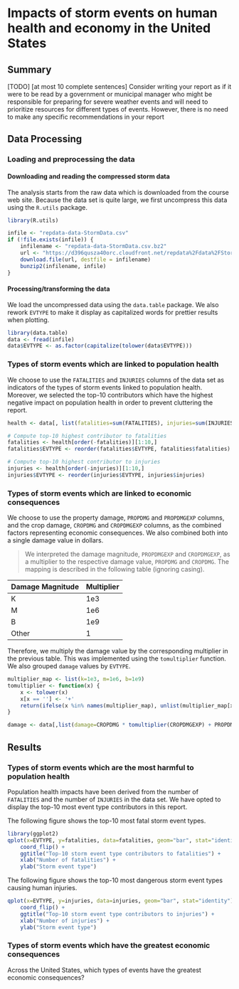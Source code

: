# Impacts of storm events on human health and economy in the United States

## Summary
[TODO]
[at most 10 complete sentences]
Consider writing your report as if it were to be read by a government or municipal manager who might be responsible for preparing for severe weather events and will need to prioritize resources for different types of events. However, there is no need to make any specific recommendations in your report


## Data Processing

### Loading and preprocessing the data

#### Downloading and reading the compressed storm data
The analysis starts from the raw data which is downloaded from the course web site. Because the data set is quite large, we first uncompress this data using the `R.utils` package.

```r
library(R.utils)

infile <- "repdata-data-StormData.csv"
if (!file.exists(infile)) {
    infilename <- "repdata-data-StormData.csv.bz2"
    url <- "https://d396qusza40orc.cloudfront.net/repdata%2Fdata%2FStormData.csv.bz2"
    download.file(url, destfile = infilename)
    bunzip2(infilename, infile)
}
```

#### Processing/transforming the data
We load the uncompressed data using the `data.table` package. We also rework `EVTYPE` to make it display as capitalized words for prettier results when plotting.

```r
library(data.table)
data <- fread(infile)
data$EVTYPE <- as.factor(capitalize(tolower(data$EVTYPE)))
```

### Types of storm events which are linked to population health
We choose to use the `FATALITIES` and `INJURIES` columns of the data set as indicators of the types of storm events linked to population health. Moreover, we selected the top-10 contributors which have the highest negative impact on population health in order to prevent cluttering the report.

```r
health <- data[, list(fatalities=sum(FATALITIES), injuries=sum(INJURIES)), keyby=EVTYPE]

# Compute top-10 highest contributor to fatalities
fatalities <- health[order(-fatalities)][1:10,]
fatalities$EVTYPE <- reorder(fatalities$EVTYPE, fatalities$fatalities)

# Compute top-10 highest contributor to injuries
injuries <- health[order(-injuries)][1:10,]
injuries$EVTYPE <- reorder(injuries$EVTYPE, injuries$injuries)
```


### Types of storm events which are linked to economic consequences
We choose to use the property damage, `PROPDMG` and `PROPDMGEXP` columns, and the crop damage, `CROPDMG` and `CROPDMGEXP` columns, as the combined factors representing economic consequences. We also combined both into a single damage value in dollars.

> We interpreted the damage magnitude, `PROPDMGEXP` and `CROPDMGEXP`, as a multiplier to the respective damage value, `PROPDMG` and `CROPDMG`. The mapping is described in the following table (ignoring casing).

Damage Magnitude | Multiplier
---|---
K|1e3
M|1e6
B|1e9
Other|1

Therefore, we multiply the damage value by the corresponding multiplier in the previous table. This was implemented using the `tomultiplier` function. We also grouped `damage` values by `EVTYPE`.

```r
multiplier_map <- list(k=1e3, m=1e6, b=1e9)
tomultiplier <- function(x) {
    x <- tolower(x)
    x[x == ''] <- '+'
    return(ifelse(x %in% names(multiplier_map), unlist(multiplier_map[x]), 1))
}

damage <- data[,list(damage=CROPDMG * tomultiplier(CROPDMGEXP) + PROPDMG * tomultiplier(PROPDMGEXP)), keyby=EVTYPE][damage>0,]
```


## Results

### Types of storm events which are the most harmful to population health
Population health impacts have been derived from the number of `FATALITIES` and the number of `INJURIES` in the data set. We have opted to display the top-10 most event type contributors in this report.

The following figure shows the top-10 most fatal storm event types.

```r
library(ggplot2)
qplot(x=EVTYPE, y=fatalities, data=fatalities, geom="bar", stat="identity") +
    coord_flip() +
    ggtitle("Top-10 storm event type contributors to fatalities") +
    xlab("Number of fatalities") +
    ylab("Storm event type")
```

The following figure shows the top-10 most dangerous storm event types causing human injuries.

```r
qplot(x=EVTYPE, y=injuries, data=injuries, geom="bar", stat="identity") +
    coord_flip() +
    ggtitle("Top-10 storm event type contributors to injuries") +
    xlab("Number of injuries") +
    ylab("Storm event type")
```


### Types of storm events which have the greatest economic consequences
Across the United States, which types of events have the greatest economic consequences?
